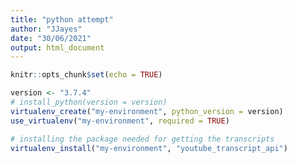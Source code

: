 ```yaml
---
title: "python attempt"
author: "JJayes"
date: "30/06/2021"
output: html_document
---
```


```r
knitr::opts_chunk$set(echo = TRUE)
```


```r
version <- "3.7.4"
# install_python(version = version)
virtualenv_create("my-environment", python_version = version)
use_virtualenv("my-environment", required = TRUE)

# installing the package needed for getting the transcripts
virtualenv_install("my-environment", "youtube_transcript_api")
```

